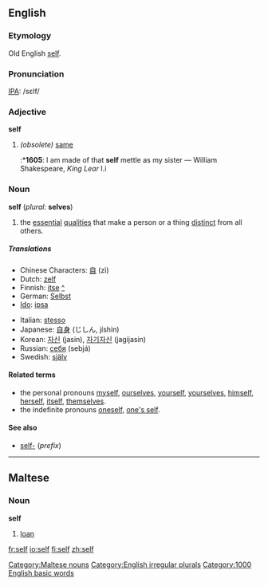 ==English==
===Etymology===
Old English [[self#Old English|self]].

===Pronunciation===
[[IPA]]: /sɛlf/

===Adjective===
'''self'''
# ''(obsolete)'' [[same]]
#:*'''1605''': I am made of that '''self''' mettle as my sister — William Shakespeare, ''King Lear'' I.i

===Noun===
'''self''' (''plural:'' '''selves''')

# the [[essential]] [[qualities]] that make a person or a thing [[distinct]] from all others.

=====Translations=====
{{top}}
*Chinese Characters: [[自]] (zì)
*Dutch: [[zelf]] {{n}}
*Finnish: [[itse]] [[:fi:itse|^]]
*German: [[Selbst]] {{n}}
*[[Ido]]: [[ipsa]]
{{mid}}
*Italian: [[stesso]]
*Japanese: [[自身]] (じしん, jíshin)
*Korean: [[자신]] (jasin), [[자기자신]] (jagijasin)
*Russian: [[себя]] (sebjá)
*Swedish: [[själv]]
{{bottom}}

====Related terms====
*the personal pronouns [[myself]], [[ourselves]], [[yourself]], [[yourselves]], [[himself]], [[herself]], [[itself]], [[themselves]].
*the indefinite pronouns [[oneself]], [[one's self]].

====See also====
*[[self-]] (''prefix'')

----

==Maltese==
===Noun===
'''self'''

#[[loan]]

[[Category:Maltese nouns]]
[[Category:English irregular plurals]]
[[Category:1000 English basic words]]

[[fr:self]]
[[io:self]]
[[fi:self]]
[[zh:self]]